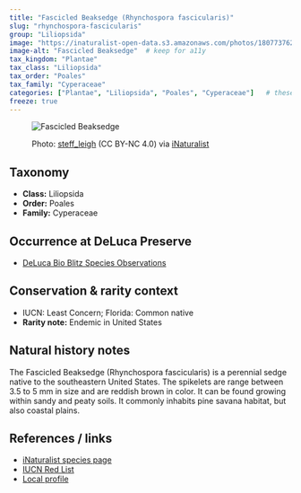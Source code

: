 ```yaml
---
title: "Fascicled Beaksedge (Rhynchospora fascicularis)"
slug: "rhynchospora-fascicularis"
group: "Liliopsida"
image: "https://inaturalist-open-data.s3.amazonaws.com/photos/180773762/large.jpg"        # keep for thumbnails
image-alt: "Fascicled Beaksedge"  # keep for a11y
tax_kingdom: "Plantae"
tax_class: "Liliopsida"
tax_order: "Poales"
tax_family: "Cyperaceae"
categories: ["Plantae", "Liliopsida", "Poales", "Cyperaceae"]   # these drive the chips + filtering
freeze: true
---
```


<figure class="species-figure">

<img src="https://inaturalist-open-data.s3.amazonaws.com/photos/180773762/large.jpg" alt="Fascicled Beaksedge" class="species-photo"/>

<figcaption class="photo-credit">

Photo: <a href="https://www.inaturalist.org/people/steff_leigh">steff_leigh</a> (CC BY-NC 4.0) via <a href="https://www.inaturalist.org/observations/107477621">iNaturalist</a>

</figcaption>

</figure>

## Taxonomy

-   **Class:** Liliopsida
-   **Order:** Poales
-   **Family:** Cyperaceae

## Occurrence at DeLuca Preserve

-   [DeLuca Bio Blitz Species Observations](https://www.inaturalist.org/observations?project_id=191727&taxon_id=167865&place_id=any&verifiable=any)

## Conservation & rarity context

-   IUCN: Least Concern; Florida: Common native
-   **Rarity note:** Endemic in United States

## Natural history notes

The Fascicled Beaksedge (Rhynchospora fascicularis) is a perennial sedge native to the southeastern United States. The spikelets are range between 3.5 to 5 mm in size and are reddish brown in color. It can be found growing within sandy and peaty soils. It commonly inhabits pine savana habitat, but also coastal plains.

## References / links

-   [iNaturalist species page](https://www.inaturalist.org/taxa/167865-Rhynchospora-fascicularis)
-   [IUCN Red List](https://www.iucnredlist.org/species/192158003/192158005)
-   [Local profile](https://fsus.ncbg.unc.edu/main.php?pg=show-taxon.php&plantname=Rhynchospora+fascicularis)
